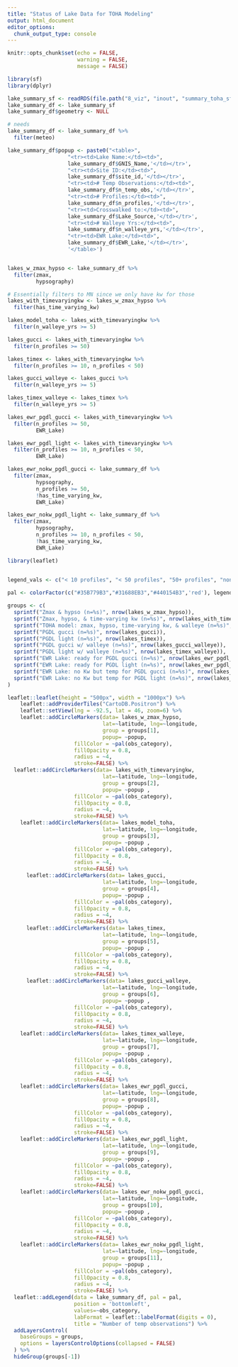 ```yaml
---
title: "Status of Lake Data for TOHA Modeling"
output: html_document
editor_options: 
  chunk_output_type: console
---
```


```r
knitr::opts_chunk$set(echo = FALSE,
                      warning = FALSE,
                      message = FALSE)
```

```r
library(sf)
library(dplyr)

lake_summary_sf <- readRDS(file.path("8_viz", "inout", "summary_toha_sf.rds"))
lake_summary_df <- lake_summary_sf
lake_summary_df$geometry <- NULL

# needs 
lake_summary_df <- lake_summary_df %>% 
  filter(meteo)

lake_summary_df$popup <- paste0("<table>",
                   "<tr><td>Lake Name:</td><td>",
                   lake_summary_df$GNIS_Name,'</td></tr>',
                   "<tr><td>Site ID:</td><td>",
                   lake_summary_df$site_id,'</td></tr>',
                   "<tr><td># Temp Observations:</td><td>",
                   lake_summary_df$n_temp_obs,'</td></tr>',
                   "<tr><td># Profiles:</td><td>",
                   lake_summary_df$n_profiles,'</td></tr>',
                   "<tr><td>Crosswalked to:</td><td>",
                   lake_summary_df$Lake_Source,'</td></tr>',
                   "<tr><td># Walleye Yrs:</td><td>",
                   lake_summary_df$n_walleye_yrs,'</td></tr>',
                   "<tr><td>EWR Lake:</td><td>",
                   lake_summary_df$EWR_Lake,'</td></tr>',
                   '</table>')


lakes_w_zmax_hypso <- lake_summary_df %>%
  filter(zmax,
         hypsography)

# Essentially filters to MN since we only have kw for those
lakes_with_timevaryingkw <- lakes_w_zmax_hypso %>%
  filter(has_time_varying_kw)

lakes_model_toha <- lakes_with_timevaryingkw %>%
  filter(n_walleye_yrs >= 5)

lakes_gucci <- lakes_with_timevaryingkw %>%
  filter(n_profiles >= 50)

lakes_timex <- lakes_with_timevaryingkw %>%
  filter(n_profiles >= 10, n_profiles < 50)

lakes_gucci_walleye <- lakes_gucci %>%
  filter(n_walleye_yrs >= 5)

lakes_timex_walleye <- lakes_timex %>%
  filter(n_walleye_yrs >= 5)

lakes_ewr_pgdl_gucci <- lakes_with_timevaryingkw %>% 
  filter(n_profiles >= 50, 
         EWR_Lake)

lakes_ewr_pgdl_light <- lakes_with_timevaryingkw %>% 
  filter(n_profiles >= 10, n_profiles < 50, 
         EWR_Lake)

lakes_ewr_nokw_pgdl_gucci <- lake_summary_df %>%
  filter(zmax,
         hypsography,
         n_profiles >= 50,
         !has_time_varying_kw, 
         EWR_Lake)

lakes_ewr_nokw_pgdl_light <- lake_summary_df %>%
  filter(zmax,
         hypsography,
         n_profiles >= 10, n_profiles < 50,
         !has_time_varying_kw, 
         EWR_Lake)
```

```r
library(leaflet)

  
legend_vals <- c("< 10 profiles", "< 50 profiles", "50+ profiles", "none")

pal <- colorFactor(c("#35B779B3","#31688EB3","#440154B3",'red'), legend_vals)

groups <- c(
  sprintf("Zmax & hypso (n=%s)", nrow(lakes_w_zmax_hypso)),
  sprintf("Zmax, hypso, & time-varying kw (n=%s)", nrow(lakes_with_timevaryingkw)),
  sprintf("TOHA model: zmax, hypso, time-varying kw, & walleye (n=%s)", nrow(lakes_model_toha)),
  sprintf("PGDL gucci (n=%s)", nrow(lakes_gucci)),
  sprintf("PGDL light (n=%s)", nrow(lakes_timex)),
  sprintf("PGDL gucci w/ walleye (n=%s)", nrow(lakes_gucci_walleye)),
  sprintf("PGDL light w/ walleye (n=%s)", nrow(lakes_timex_walleye)),
  sprintf("EWR Lake: ready for PGDL gucci (n=%s)", nrow(lakes_ewr_pgdl_gucci)),
  sprintf("EWR Lake: ready for PGDL light (n=%s)", nrow(lakes_ewr_pgdl_light)),
  sprintf("EWR Lake: no Kw but temp for PGDL gucci (n=%s)", nrow(lakes_ewr_nokw_pgdl_gucci)),
  sprintf("EWR Lake: no Kw but temp for PGDL light (n=%s)", nrow(lakes_ewr_nokw_pgdl_light))
)

leaflet::leaflet(height = "500px", width = "1000px") %>%
    leaflet::addProviderTiles("CartoDB.Positron") %>%
    leaflet::setView(lng = -92.5, lat = 46, zoom=6) %>%
    leaflet::addCircleMarkers(data= lakes_w_zmax_hypso,
                              lat=~latitude, lng=~longitude, 
                              group = groups[1],
                              popup= ~popup,
                     fillColor = ~pal(obs_category),
                     fillOpacity = 0.8,
                     radius = ~4,
                     stroke=FALSE) %>%
  leaflet::addCircleMarkers(data= lakes_with_timevaryingkw,
                              lat=~latitude, lng=~longitude, 
                              group = groups[2],
                              popup= ~popup ,
                     fillColor = ~pal(obs_category),
                     fillOpacity = 0.8,
                     radius = ~4,
                     stroke=FALSE) %>%
    leaflet::addCircleMarkers(data= lakes_model_toha,
                              lat=~latitude, lng=~longitude, 
                              group = groups[3],
                              popup= ~popup ,
                     fillColor = ~pal(obs_category),
                     fillOpacity = 0.8,
                     radius = ~4,
                     stroke=FALSE) %>%
      leaflet::addCircleMarkers(data= lakes_gucci,
                              lat=~latitude, lng=~longitude, 
                              group = groups[4],
                              popup= ~popup ,
                     fillColor = ~pal(obs_category),
                     fillOpacity = 0.8,
                     radius = ~4,
                     stroke=FALSE) %>%
      leaflet::addCircleMarkers(data= lakes_timex,
                              lat=~latitude, lng=~longitude, 
                              group = groups[5],
                              popup= ~popup ,
                     fillColor = ~pal(obs_category),
                     fillOpacity = 0.8,
                     radius = ~4,
                     stroke=FALSE) %>%
      leaflet::addCircleMarkers(data= lakes_gucci_walleye,
                              lat=~latitude, lng=~longitude, 
                              group = groups[6],
                              popup= ~popup ,
                     fillColor = ~pal(obs_category),
                     fillOpacity = 0.8,
                     radius = ~4,
                     stroke=FALSE) %>%
    leaflet::addCircleMarkers(data= lakes_timex_walleye,
                              lat=~latitude, lng=~longitude, 
                              group = groups[7],
                              popup= ~popup ,
                     fillColor = ~pal(obs_category),
                     fillOpacity = 0.8,
                     radius = ~4,
                     stroke=FALSE) %>%
    leaflet::addCircleMarkers(data= lakes_ewr_pgdl_gucci,
                              lat=~latitude, lng=~longitude, 
                              group = groups[8],
                              popup= ~popup ,
                     fillColor = ~pal(obs_category),
                     fillOpacity = 0.8,
                     radius = ~4,
                     stroke=FALSE) %>%
    leaflet::addCircleMarkers(data= lakes_ewr_pgdl_light,
                              lat=~latitude, lng=~longitude, 
                              group = groups[9],
                              popup= ~popup ,
                     fillColor = ~pal(obs_category),
                     fillOpacity = 0.8,
                     radius = ~4,
                     stroke=FALSE) %>%
    leaflet::addCircleMarkers(data= lakes_ewr_nokw_pgdl_gucci,
                              lat=~latitude, lng=~longitude, 
                              group = groups[10],
                              popup= ~popup ,
                     fillColor = ~pal(obs_category),
                     fillOpacity = 0.8,
                     radius = ~4,
                     stroke=FALSE) %>%
    leaflet::addCircleMarkers(data= lakes_ewr_nokw_pgdl_light,
                              lat=~latitude, lng=~longitude, 
                              group = groups[11],
                              popup= ~popup ,
                     fillColor = ~pal(obs_category),
                     fillOpacity = 0.8,
                     radius = ~4,
                     stroke=FALSE) %>%
  leaflet::addLegend(data = lake_summary_df, pal = pal,
                     position = 'bottomleft',
                     values=~obs_category,
                     labFormat = leaflet::labelFormat(digits = 0),
                     title = "Number of temp observations") %>%
  addLayersControl(
    baseGroups = groups,
    options = layersControlOptions(collapsed = FALSE)
  ) %>% 
  hideGroup(groups[-1])


```
